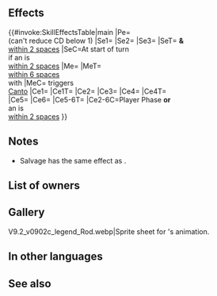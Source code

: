 {{Weapon Infobox
|tagid=SID_七難即滅
|intID=4598
|image=wep_rd071
|exclusive=1
|weaponType=Colorless Staff
|cost=400
|might=14
|range=2
|cooldown=-1
|effect=Accelerates Special trigger (cooldown count-1; max cooldown count value cannot be reduced below 1). Foe cannot counterattack.<br><br>At start of turn, if unit is within 2 spaces of an ally, grants Atk/Spd+6,【Salvage】, and the following status to unit and allies within 2 spaces of unit for 1 turn: "unit can move to a space adjacent to any ally within 2 spaces."<br><br>For allies with the【Salvage】effect active, when Canto triggers, if ally is within 6 spaces of unit, ally can move to a space within 2 spaces of unit, even if that movement exceeds the Canto distance limit.<br><br>If unit initiates combat or is within 2 spaces of an ally, grants bonus to unit's Atk/Spd = 20% of unit's Spd at start of combat + 6, deals damage = 15% of foe's Atk (excluding area-of-effect Specials; calculates damage from staff after combat damage is added), neutralizes effects that guarantee foe's follow-up attacks and effects that prevent unit's follow-up attacks, and neutralizes effects that inflict "Special cooldown charge -X" on unit during combat.<br><br>【Salvage】<br>Enables【Canto (２)】.<br><br>When【Canto Control】is applied to unit, if unit's Range = 1, unit can move 2 spaces with Canto instead of 1 space, and if unit's Range = 2, unit can move 1 space with Canto instead of 0 spaces.<br><br>【Canto (２)】<br>After an attack, Assist skill, or structure destruction, unit can move ２ space(s).<br><br>(Unit moves according to movement type. Once per turn. Cannot attack or assist. Only highest value applied. Does not stack. After moving, if a skill that grants another action would be triggered (like with Galeforce), Canto will trigger after the granted action. Unit's base movement has no effect on movement granted. Cannot warp (using skills like Wings of Mercy) a distance greater than unit would be able to move with normal Canto movement.)<br><br>【Canto Control】<br>Limits the number of spaces target can move with Canto through their next action. If target's Range = 1, target can move 1 space when Canto triggers. If target's Range = 2, target's action ends when Canto triggers.
|required=Assault
|properties=random_owner
}}
==Effects==
{{#invoke:SkillEffectsTable|main
|Pe={{Eft|Accelerate Special}}<br>(can't reduce CD below 1)
|Se1={{Eft|Bonuses|Atk/Spd|6}}
|Se2={{SEt|Salvage}}
|Se3={{SEt|Air Orders}}
|SeT={{Tgt|Unit}} '''&''' {{Tgt|Allies}}<br>[[within 2 spaces]]
|SeC=At start of turn<br>if an {{Tgt|Ally}} is<br>[[within 2 spaces]]
|Me={{Eft|Warp|[[within 2 spaces]]<br>of {{Tgt|Unit}}}}
|MeT={{Tgt|Allies}}<br>[[within 6 spaces]]<br>with {{SEt|Salvage}}
|MeC={{Tgt|Ally}} triggers<br>[[Canto]]
|Ce1={{Eft|Prevent Counter}}
|Ce1T={{Tgt|Foe}}
|Ce2={{Eft|Temporary buffs|Atk/Spd|20% of {{Tgt|Unit}}'s Spd<br>at start of combat, +6}}
|Ce3={{Eft|Damage Boost|15% of {{Tgt|Foe}}'s Atk}}
|Ce4={{Eft|Neutralize Guaranteed Follow-Ups}}
|Ce4T={{Tgt|Foe}}<br>
|Ce5={{Eft|Neutralize Prevent Follow-Ups}}
|Ce6={{Eft|Neutralize Guard}}
|Ce5-6T={{Tgt|Unit}}
|Ce2-6C=Player Phase '''or'''<br>an {{Tgt|Ally}} is<br>[[within 2 spaces]]
}}

==Notes==
* Salvage has the same effect as {{St|Dazzling Staff 3}}.
{{Prevent counterattacks}}
{{Bonuses}}
{{Salvage}}
{{Air Orders}}
{{Warp interaction}}
{{IfUnitInitiates}}
{{Temporary buffs}}
{{At start of combat}}
{{AtkDamageBoost}}
{{Follow-up effect neutralization}}
{{CooldownChargeMinusNeutralization}}
==List of owners==
{{Skill Hero List}}
==Gallery==
<gallery>
V9.2_v0902c_legend_Rod.webp|Sprite sheet for {{PAGENAME}}'s animation.
</gallery>
==In other languages==
{{OtherLanguages
|english=Salvage
|japanese=七難即滅
|japaneseNotes=''seven misfortunes destroyed instantly''
|german=Bergung
|spanishEU=Salvar
|spanishLA=Salvar
|french=Sauvegarde
|italian=Salvataggio
|chineseTW=七難即滅
|portuguese=Salvar
}}

==See also==
{{See also skills|cond=(Description LIKE '%【Salvage】%' OR Description LIKE '%exceeds the canto distant limit%' OR Description LIKE '%deals damage%of foe_s Atk%' AND Description NOT LIKE '%as combat begins%') AND Exclusive='1'}}
{{Weapons Navbox}}